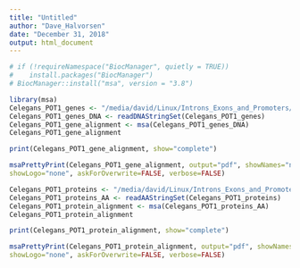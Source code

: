 ```yaml
---
title: "Untitled"
author: "Dave_Halvorsen"
date: "December 31, 2018"
output: html_document
---
```


```r
# if (!requireNamespace("BiocManager", quietly = TRUE))
#    install.packages("BiocManager")
# BiocManager::install("msa", version = "3.8")
```


```r
library(msa)
Celegans_POT1_genes <- "/media/david/Linux/Introns_Exons_and_Promoters/Celegans_POT1_ALT/DNA/Celegans_POT1_genes.fasta"
Celegans_POT1_genes_DNA <- readDNAStringSet(Celegans_POT1_genes)
Celegans_POT1_gene_alignment <- msa(Celegans_POT1_genes_DNA)
Celegans_POT1_gene_alignment
```

```r
print(Celegans_POT1_gene_alignment, show="complete")
```

```r
msaPrettyPrint(Celegans_POT1_gene_alignment, output="pdf", showNames="none",
showLogo="none", askForOverwrite=FALSE, verbose=FALSE)
```


```r
Celegans_POT1_proteins <- "/media/david/Linux/Introns_Exons_and_Promoters/Celegans_POT1_ALT/Protein/Celegans_POT1_Proteins.fasta"
Celegans_POT1_proteins_AA <- readAAStringSet(Celegans_POT1_proteins)
Celegans_POT1_protein_alignment <- msa(Celegans_POT1_proteins_AA)
Celegans_POT1_protein_alignment
```

```r
print(Celegans_POT1_protein_alignment, show="complete")
```

```r
msaPrettyPrint(Celegans_POT1_protein_alignment, output="pdf", showNames="none",
showLogo="none", askForOverwrite=FALSE, verbose=FALSE)
```

